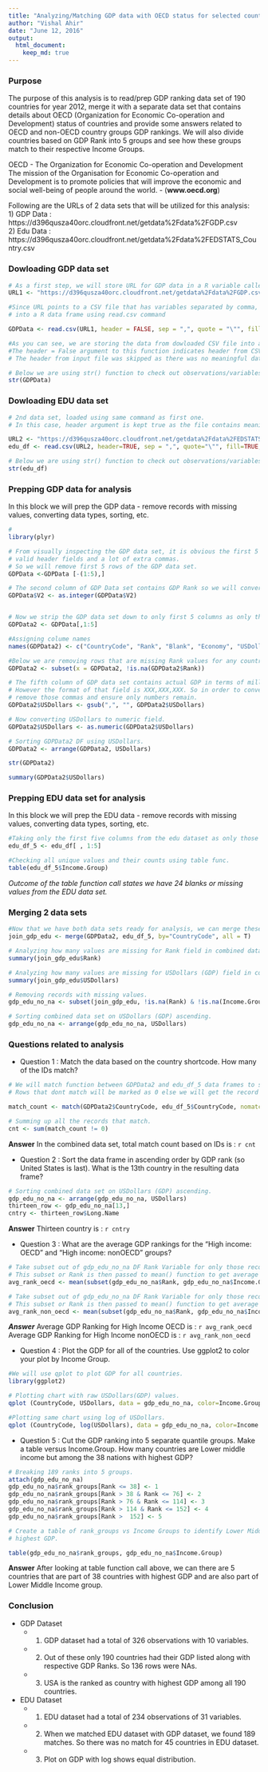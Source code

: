 ```yaml
---
title: "Analyzing/Matching GDP data with OECD status for selected countries"
author: "Vishal Ahir"
date: "June 12, 2016"
output: 
  html_document:
    keep_md: true
---
```


### Purpose
The purpose of this analysis is to read/prep GDP ranking data set of 190 countries for year 2012, merge it with a separate data set that contains details about OECD (Organization for Economic Co-operation and Development) status of countries and provide some answers related to OECD and non-OECD country groups GDP rankings. We will also divide countries based on GDP Rank into 5 groups and see how these groups match to their respective Income Groups.  

OECD - The Organization for Economic Co-operation and Development  
The mission of the Organisation for Economic Co-operation and Development is to promote policies that will improve the economic and social well-being of people around the world. - (**www.oecd.org**)  

Following are the URLs of 2 data sets that will be utilized for this analysis:  
1)  GDP Data : https://d396qusza40orc.cloudfront.net/getdata%2Fdata%2FGDP.csv  
2)  Edu Data : https://d396qusza40orc.cloudfront.net/getdata%2Fdata%2FEDSTATS_Country.csv  

### Dowloading GDP data set  
  
```r
# As a first step, we will store URL for GDP data in a R variable called URL1
URL1 <- "https://d396qusza40orc.cloudfront.net/getdata%2Fdata%2FGDP.csv"

#Since URL points to a CSV file that has variables separated by comma, we will try and read this data
# into a R data frame using read.csv command

GDPData <- read.csv(URL1, header = FALSE, sep = ",", quote = "\"", fill=TRUE, stringsAsFactors = FALSE)

#As you can see, we are storing the data from dowloaded CSV file into a data frame - GDPData.
#The header = False argument to this function indicates header from CSV file will not be used.
# The header from input file was skipped as there was no meaningful data present.

# Below we are using str() function to check out observations/variables for the downloaded dataset.
str(GDPData)


```
### Dowloading EDU data set

```r

# 2nd data set, loaded using same command as first one.
# In this case, header argument is kept true as the file contains meaningful variable header names.

URL2 <- "https://d396qusza40orc.cloudfront.net/getdata%2Fdata%2FEDSTATS_Country.csv" 
edu_df <- read.csv(URL2, header=TRUE, sep = ",", quote="\"", fill=TRUE, stringsAsFactors = FALSE)

# Below we are using str() function to check out observations/variables for the downloaded dataset.
str(edu_df)

```

### Prepping GDP data for analysis  
In this block we will prep the GDP data - remove records with missing values, converting data types, sorting, etc.

```r
# 
library(plyr)

# From visually inspecting the GDP data set, it is obvious the first 5 rows are of no use as they do not contain
# valid header fields and a lot of extra commas.
# So we will remove first 5 rows of the GDP data set.
GDPData <-GDPData [-(1:5),]

# The second column of GDP Data set contains GDP Rank so we will convert that column to an integer field.
GDPData$V2 <- as.integer(GDPData$V2)


# Now we strip the GDP data set down to only first 5 columns as only these columns are relevant to our analysis.
GDPData2 <- GDPData[,1:5]

#Assigning colume names
names(GDPData2) <- c("CountryCode", "Rank", "Blank", "Economy", "USDollars")

#Below we are removing rows that are missing Rank values for any countries.
GDPData2 <- subset(x = GDPData2, !is.na(GDPData2$Rank))

# The fifth column of GDP data set contains actual GDP in terms of millions of dollars for respective country.
# However the format of that field is XXX,XXX,XXX. So in order to convert this field to numeric we need
# remove those commas and ensure only numbers remain.
GDPData2$USDollars <- gsub(",", "", GDPData2$USDollars)

# Now converting USDollars to numeric field.
GDPData2$USDollars <- as.numeric(GDPData2$USDollars)

# Sorting GDPData2 DF using USDollars.
GDPData2 <- arrange(GDPData2, USDollars)

str(GDPData2)

summary(GDPData2$USDollars)

```

### Prepping EDU data set for analysis  
In this block we will prep the EDU data - remove records with missing values, converting data types, sorting, etc.

``` r

#Taking only the first five columns from the edu dataset as only those are relevant.
edu_df_5 <- edu_df[ , 1:5]

#Checking all unique values and their counts using table func.
table(edu_df_5$Income.Group)


```

*Outcome of the table function call states we have 24 blanks or missing values from the EDU data set.*  


### Merging 2 data sets

```r

#Now that we have both data sets ready for analysis, we can merge these datasets using common variable "CountryCode".
join_gdp_edu <- merge(GDPData2, edu_df_5, by="CountryCode", all = T)

# Analyzing how many values are missing for Rank field in combined dataset. We can see we have 45 NAs
summary(join_gdp_edu$Rank)

# Analyzing how many values are missing for USDollars (GDP) field in combined dataset. We can see we have 45 NAs as well.
summary(join_gdp_edu$USDollars)

# Removing records with missing values.
gdp_edu_no_na <- subset(join_gdp_edu, !is.na(Rank) & !is.na(Income.Group))

# Sorting combined data set on USDollars (GDP) ascending.
gdp_edu_no_na <- arrange(gdp_edu_no_na, USDollars)

```

### Questions related to analysis

* Question 1 : Match the data based on the country shortcode. How many of the IDs match?  

``` r
# We will match function between GDPData2 and edu_df_5 data frames to see how many rows match
# Rows that dont match will be marked as 0 else we will get the record number for the record that matches.

match_count <- match(GDPData2$CountryCode, edu_df_5$CountryCode, nomatch=0)

# Summing up all the records that match.
cnt <- sum(match_count != 0)

```  
**Answer**  In the combined data set, total match count based on IDs is : `r cnt` 


* Question 2 : Sort the data frame in ascending order by GDP rank (so United States is last). What is the 13th country in the resulting data frame?  

``` r
# Sorting combined data set on USDollars (GDP) ascending.
gdp_edu_no_na <- arrange(gdp_edu_no_na, USDollars)
thirteen_row <- gdp_edu_no_na[13,]
cntry <- thirteen_row$Long.Name

```  
**Answer** Thirteen country is : `r cntry`

* Question 3 : What are the average GDP rankings for the "High income: OECD" and "High income: nonOECD" groups?  

``` r
# Take subset out of gdp_edu_no_na DF Rank Variable for only those records where Income Group is High Income OECD.
# This subset or Rank is then passed to mean() function to get average rank of such countries.
avg_rank_oecd <- mean(subset(gdp_edu_no_na$Rank, gdp_edu_no_na$Income.Group == "High income: OECD" ))

# Take subset out of gdp_edu_no_na DF Rank Variable for only those records where Income Group is High Income nonOECD.
# This subset or Rank is then passed to mean() function to get average rank of such countries.
avg_rank_non_oecd <- mean(subset(gdp_edu_no_na$Rank, gdp_edu_no_na$Income.Group == "High income: nonOECD" ))

```

***Answer*** Average GDP Ranking for High Income OECD is : `r avg_rank_oecd`
             Average GDP Ranking for High Income nonOECD is : `r avg_rank_non_oecd`

* Question 4 : Plot the GDP for all of the countries. Use ggplot2 to color your plot by Income Group.  

``` r
#We will use qplot to plot GDP for all countries.
library(ggplot2)

# Plotting chart with raw USDollars(GDP) values.
qplot (CountryCode, USDollars, data = gdp_edu_no_na, color=Income.Group, xlab="Country", ylab = "GDP")

#Plotting same chart using log of USDollars.
qplot (CountryCode, log(USDollars), data = gdp_edu_no_na, color=Income.Group, xlab="Country", ylab = "GDP")

```

* Question 5 : Cut the GDP ranking into 5 separate quantile groups. Make a table versus Income.Group. How many countries are Lower middle income but among the 38 nations with highest GDP?  

```r

# Breaking 189 ranks into 5 groups.
attach(gdp_edu_no_na)
gdp_edu_no_na$rank_groups[Rank <= 38] <- 1
gdp_edu_no_na$rank_groups[Rank > 38 & Rank <= 76] <- 2
gdp_edu_no_na$rank_groups[Rank > 76 & Rank <= 114] <- 3
gdp_edu_no_na$rank_groups[Rank > 114 & Rank <= 152] <- 4
gdp_edu_no_na$rank_groups[Rank >  152] <- 5

# Create a table of rank_groups vs Income Groups to identify Lower Middle Income in nations with 
# highest GDP.

table(gdp_edu_no_na$rank_groups, gdp_edu_no_na$Income.Group)

```
**Answer** After looking at table function call above, we can there are 5 countries that are part of 38 countries with highest GDP and are also part of Lower Middle Income group.  

### Conclusion

  * GDP Dataset
    * 1)  GDP dataset had a total of 326 observations with 10 variables.
    * 2)  Out of these only 190 countries had their GDP listed along with respective GDP Ranks. So 136 rows were NAs.
    * 3)  USA is the ranked as country with highest GDP among all 190 countries.
  * EDU Dataset
    * 1)  EDU dataset had a total  of 234 observations of 31 variables.
    * 2)  When we matched EDU dataset with GDP dataset, we found 189 matches. So there was no match for 45 countries in EDU dataset.
    * 3)  Plot on GDP with log shows equal distribution.
